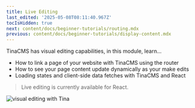 ```yaml
---
title: Live Editing
last_edited: '2025-05-08T08:11:40.967Z'
tocIsHidden: true
next: content/docs/beginner-tutorials/routing.mdx
previous: content/docs/beginner-tutorials/display-content.mdx
---
```


TinaCMS has visual editing capabilities, in this module, learn...

* How to link a page of your website with TinaCMS using the router
* How to see your page content update dynamically as your make edits
* Loading states and client-side data fetches with TinaCMS and React

> Live editing is currently available for React.

![visual editing with Tina](/gif/Screen%20Recording%202025-03-19%20at%2011.08.18%E2%80%AFam.gif "TinaCMS has a side-by-side visual editing window")

